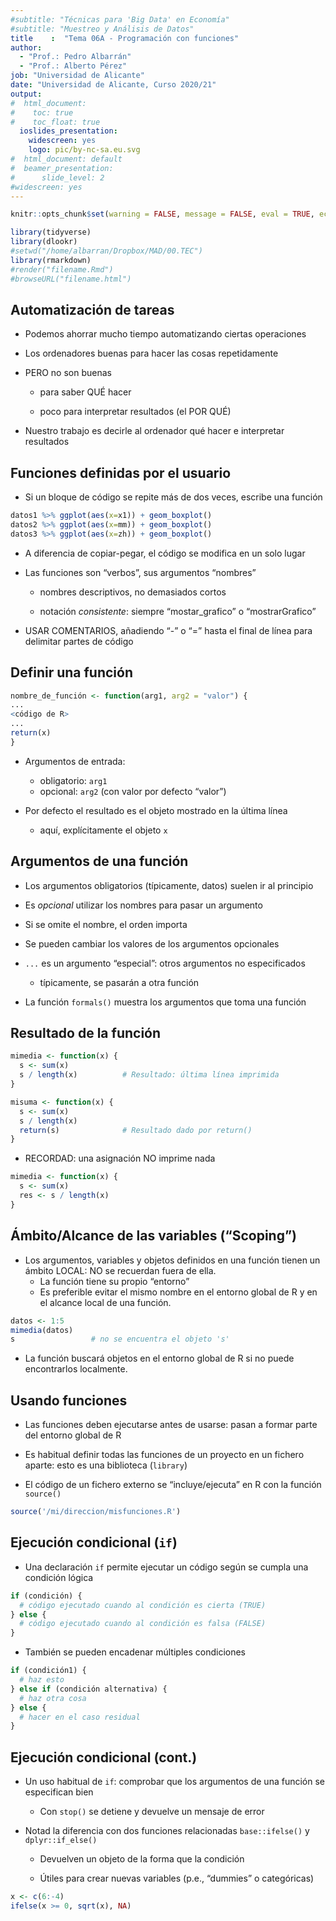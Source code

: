 ```yaml
---
#subtitle: "Técnicas para 'Big Data' en Economía"
#subtitle: "Muestreo y Análisis de Datos"
title    :  "Tema 06A - Programación con funciones"
author: 
  - "Prof.: Pedro Albarrán"
  - "Prof.: Alberto Pérez"
job: "Universidad de Alicante" 
date: "Universidad de Alicante, Curso 2020/21"  
output:
#  html_document:
#    toc: true
#    toc_float: true
  ioslides_presentation: 
    widescreen: yes
    logo: pic/by-nc-sa.eu.svg
#  html_document: default
#  beamer_presentation: 
#      slide_level: 2
#widescreen: yes
---
```



```r
knitr::opts_chunk$set(warning = FALSE, message = FALSE, eval = TRUE, echo = TRUE, results = "hide", fig.show="hide")

library(tidyverse)
library(dlookr)
#setwd("/home/albarran/Dropbox/MAD/00.TEC")
library(rmarkdown)
#render("filename.Rmd")     
#browseURL("filename.html")
```


## Automatización de tareas 

* Podemos ahorrar mucho tiempo automatizando ciertas operaciones

* Los ordenadores buenas para hacer las cosas repetidamente

* PERO no son buenas 

    + para saber QUÉ hacer
    
    + poco para interpretar resultados (el POR QUÉ)
    
* Nuestro trabajo es decirle al ordenador qué hacer e interpretar resultados


## Funciones definidas por el usuario

* Si un bloque de código se repite más de dos veces, escribe una función

```r
datos1 %>% ggplot(aes(x=x1)) + geom_boxplot()
datos2 %>% ggplot(aes(x=mm)) + geom_boxplot()
datos3 %>% ggplot(aes(x=zh)) + geom_boxplot()
```

<!--
* Las funciones permiten **automatizar tareas**, sin los problemas de copiar-pegar: el código se modifica en un solo lugar
-->

* A diferencia de copiar-pegar, el código se modifica en un solo lugar

* Las funciones son "verbos", sus argumentos "nombres"

    + nombres descriptivos, no demasiados cortos

    + notación *consistente*: siempre "mostar_grafico" o "mostrarGrafico"

* USAR COMENTARIOS, añadiendo "-" o "=" hasta el final de línea para delimitar partes de código

## Definir una función

```r
nombre_de_función <- function(arg1, arg2 = "valor") {
...
<código de R>
...
return(x)
}
```


* Argumentos de entrada: 

    + obligatorio: `arg1`
    + opcional: `arg2` (con valor por defecto "valor")

* Por defecto el resultado es el objeto mostrado en la última línea

    + aquí, explícitamente el objeto `x`



## Argumentos de una función

* Los argumentos obligatorios (típicamente, datos) suelen ir al principio

* Es *opcional* utilizar los nombres para pasar un argumento

* Si se omite el nombre, el orden importa

* Se pueden cambiar los valores de los argumentos opcionales 


* `...` es un argumento "especial": otros argumentos no especificados
    + típicamente, se pasarán a otra función

<!--
```r
library(tidyverse)

data(cars)
cars

haz_grafico <- function(datos, variable) {
    ggplot(data=datos, aes(x=variable)) + geom_boxplot()
}

haz_grafico(datos = cars, variable = dist)
```

-->


<!--  r4ds: If you just want to capture the values of the ..., use list(...). -->

* La función `formals()` muestra los argumentos que toma una función

## Resultado de la función

```r
mimedia <- function(x) {
  s <- sum(x)               
  s / length(x)          # Resultado: última línea imprimida
}
```

```r
misuma <- function(x) {
  s <- sum(x)               
  s / length(x)
  return(s)              # Resultado dado por return()
}
```

* RECORDAD: una asignación NO imprime nada

```r
mimedia <- function(x) {
  s <- sum(x)               
  res <- s / length(x) 
}
```


## Ámbito/Alcance de las variables ("Scoping")

* Los argumentos, variables y objetos definidos en una función tienen un ámbito LOCAL: NO se recuerdan fuera de ella. 
    + La función tiene su propio "entorno"
    + Es preferible evitar el mismo nombre en el entorno global de R y en el alcance local de una función.
    
<!--(Se podría usar `<<-` para asignación global, pero es peligroso porque puede sobre-escribir objetos internos de R.) -->
```r
datos <- 1:5
mimedia(datos)
s                 # no se encuentra el objeto 's'
```

* La función buscará objetos en el entorno global de R si no puede encontrarlos localmente.


## Usando funciones

* Las funciones deben ejecutarse antes de usarse: pasan a formar parte del entorno global de R 


* Es habitual definir todas las funciones de un proyecto en un fichero aparte: esto es una biblioteca (`library`)

* El código de un fichero externo se "incluye/ejecuta" en R con la función `source()`

```r
source('/mi/direccion/misfunciones.R')
```

## Ejecución condicional (`if`)

* Una declaración `if` permite ejecutar un código según se cumpla una condición lógica

<!-- * Las condiciones lógicas se plantean de la forma habitual
-->

```r
if (condición) {
  # código ejecutado cuando al condición es cierta (TRUE)
} else {
  # código ejecutado cuando al condición es falsa (FALSE)
}
```

* También se pueden encadenar múltiples condiciones

```r
if (condición1) {
  # haz esto
} else if (condición alternativa) {
  # haz otra cosa
} else {
  # hacer en el caso residual
}
```

## Ejecución condicional (cont.)

* Un uso habitual de `if`: comprobar que los argumentos de una función se especifican bien

  + Con `stop()` se detiene y devuelve un mensaje de error

* Notad la diferencia con dos funciones relacionadas `base::ifelse()` y `dplyr::if_else()`

  + Devuelven un objeto de la forma que la condición

  + Útiles para crear nuevas variables (p.e., "dummies" o categóricas)


```r
x <- c(6:-4)
ifelse(x >= 0, sqrt(x), NA)
```

